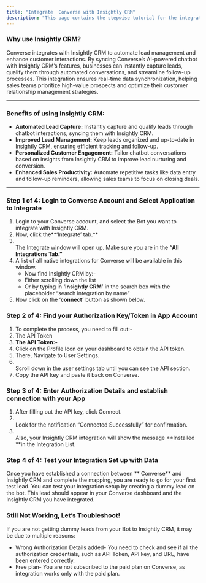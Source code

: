 ```yaml
---
title: "Integrate  Converse with Insightly CRM"
description: "This page contains the stepwise tutorial for the integration with  Converse"
---
```


### **Why use Insightly CRM?**

 Converse integrates with Insightly CRM to automate lead management and enhance customer interactions. By syncing  Converse’s AI-powered chatbot with Insightly CRM’s features, businesses can instantly capture leads, qualify them through automated conversations, and streamline follow-up processes. This integration ensures real-time data synchronization, helping sales teams prioritize high-value prospects and optimize their customer relationship management strategies.

---

### **Benefits of using Insightly CRM:**

- **Automated Lead Capture:** Instantly capture and qualify leads through chatbot interactions, syncing them with Insightly CRM.
- **Improved Lead Management:** Keep leads organized and up-to-date in Insightly CRM, ensuring efficient tracking and follow-up.
- **Personalized Customer Engagement:** Tailor chatbot conversations based on insights from Insightly CRM to improve lead nurturing and conversion.
- **Enhanced Sales Productivity:** Automate repetitive tasks like data entry and follow-up reminders, allowing sales teams to focus on closing deals.

---

### **Step 1 of 4: Login to  Converse Account and Select Application to Integrate**

1. Login to your  Converse account, and select the Bot you want to integrate with Insightly CRM.
2. Now, click the**‘Integrate’ tab.** 
3. \
   The Integrate window will open up. Make sure you are in the **“All Integrations Tab.”**
4. A list of all native integrations for  Converse will be available in this window.
   - Now find Insightly CRM by:-
   - Either scrolling down the list
   - Or by typing in **‘**Insightly CRM**’** in the search box with the placeholder “search integration by name”
5. Now click on the ‘**connect’** button as shown below.

### **Step 2 of 4: Find your Authorization Key/Token in App Account**

1. To complete the process, you need to fill out:-
2. The API Token
3. **The API Token:-**
4. Click on the Profile Icon on your dashboard to obtain the API token.
5. There, Navigate to User Settings.
6. \
   Scroll down in the user settings tab until you can see the API section.
7. Copy the API key and paste it back on  Converse.

### **Step 3 of 4: Enter Authorization Details and establish connection with your App**

1. After filling out the API key, click Connect.
2. \
   Look for the notification “Connected Successfully” for confirmation.
3. \
   Also, your Insightly CRM integration will show the message **Installed **in the Integration List.

### **Step 4 of 4: Test your Integration Set up with Data**

Once you have established a connection between ** Converse** and Insightly CRM and complete the mapping, you are ready to go for your first test lead. You can test your integration setup by creating a dummy lead on the bot. This lead should appear in your  Converse dashboard and the Insightly CRM you have integrated.

### **Still Not Working, Let’s Troubleshoot\!**

If you are not getting dummy leads from your Bot to Insightly CRM, it may be due to multiple reasons:

- Wrong Authorization Details added- You need to check and see if all the authorization credentials, such as API Token, API key, and URL, have been entered correctly.
- Free plan- You are not subscribed to the paid plan on  Converse, as integration works only with the paid plan.

 